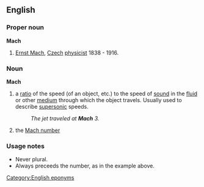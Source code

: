 ==English==

===Proper noun===
'''Mach'''
# [[w:Ernst Mach|Ernst Mach]], [[Czech]] [[physicist]] 1838 - 1916.

===Noun===
'''Mach'''
{{wikipediapar|Mach number}}
#a [[ratio]] of the speed (of an object, etc.) to the speed of [[sound]] in the [[fluid]] or other [[medium]] through which the object travels.  Usually used to describe [[supersonic]] speeds.
#:''The jet traveled at '''Mach''' 3.''
#the [[Mach number]]

===Usage notes===
*Never plural.
*Always preceeds the number, as in the example above.

[[Category:English eponyms]]